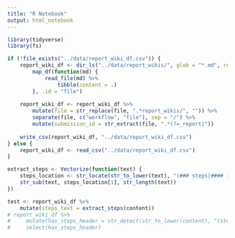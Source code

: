 ```yaml
---
title: "R Notebook"
output: html_notebook
---
```


```r
library(tidyverse)
library(fs)
```


```r
if (!file_exists("../data/report_wiki_df.csv")) {
    report_wiki_df <- dir_ls("../data/report_wikis/", glob = "*.md", recursive = TRUE) %>% 
        map_df(function(md) {
            read_file(md) %>% 
                tibble(content = .)
        }, .id = "file")
    
    report_wiki_df <- report_wiki_df %>% 
        mutate(file = str_replace(file, ".*report_wikis/", "")) %>% 
        separate(file, c("workflow", "file"), sep = "/") %>% 
        mutate(submission_id = str_extract(file, ".*(?=_report)"))
    
    write_csv(report_wiki_df, "../data/report_wiki_df.csv")
} else {
    report_wiki_df <- read_csv("../data/report_wiki_df.csv")
}
```


```r
extract_steps <- Vectorize(function(text) {
    steps_location <- str_locate(str_to_lower(text), "(### steps|#### 1)")
    str_sub(text, steps_location[1], str_length(text))
})

test <- report_wiki_df %>% 
    mutate(steps_text = extract_steps(content))
# report_wiki_df %>% 
#     mutate(has_steps_header = str_detect(str_to_lower(content), "(steps|#### 1)")) %>% 
#     select(has_steps_header)
```

